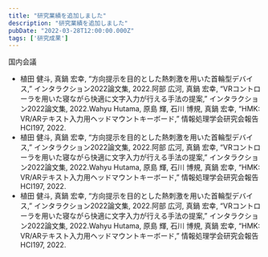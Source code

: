 ```yaml
---
title: "研究業績を追加しました"
description: "研究業績を追加しました"
pubDate: "2022-03-28T12:00:00.000Z"
tags: ['研究成果']
---
```



国内会議
- 植田 健斗, 真鍋 宏幸, “方向提示を目的とした熱刺激を用いた首輪型デバイス,” インタラクション2022論文集, 2022.阿部 広河, 真鍋 宏幸, “VRコントローラを用いた寝ながら快適に文字入力が行える手法の提案,” インタラクション2022論文集, 2022.Wahyu Hutama, 原島 輝, 石川 博規, 真鍋 宏幸, “HMK: VR/ARテキスト入力用ヘッドマウントキーボード,” 情報処理学会研究会報告 HCI197, 2022.
- 植田 健斗, 真鍋 宏幸, “方向提示を目的とした熱刺激を用いた首輪型デバイス,” インタラクション2022論文集, 2022.阿部 広河, 真鍋 宏幸, “VRコントローラを用いた寝ながら快適に文字入力が行える手法の提案,” インタラクション2022論文集, 2022.Wahyu Hutama, 原島 輝, 石川 博規, 真鍋 宏幸, “HMK: VR/ARテキスト入力用ヘッドマウントキーボード,” 情報処理学会研究会報告 HCI197, 2022.
- 植田 健斗, 真鍋 宏幸, “方向提示を目的とした熱刺激を用いた首輪型デバイス,” インタラクション2022論文集, 2022.阿部 広河, 真鍋 宏幸, “VRコントローラを用いた寝ながら快適に文字入力が行える手法の提案,” インタラクション2022論文集, 2022.Wahyu Hutama, 原島 輝, 石川 博規, 真鍋 宏幸, “HMK: VR/ARテキスト入力用ヘッドマウントキーボード,” 情報処理学会研究会報告 HCI197, 2022.

